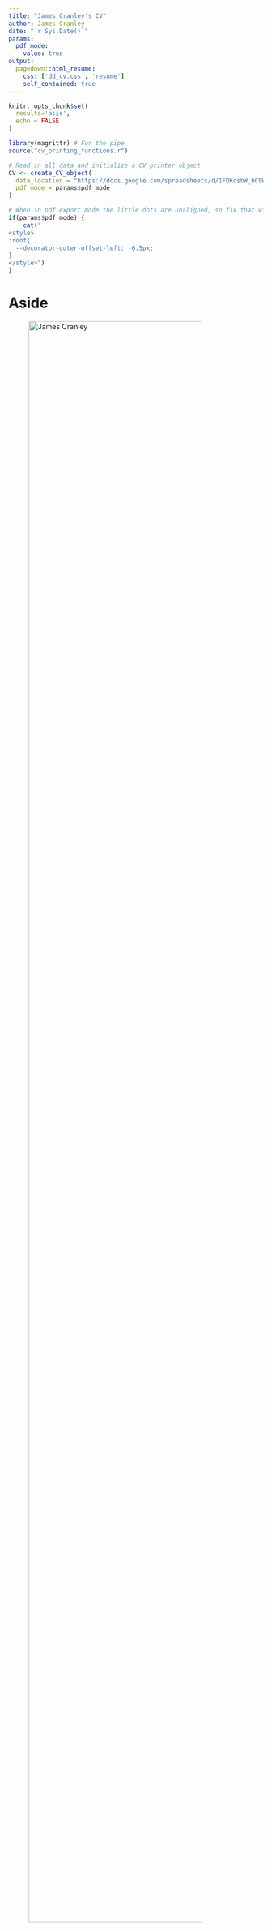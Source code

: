 ```yaml
---
title: "James Cranley's CV"
author: James Cranley
date: "`r Sys.Date()`"
params:
  pdf_mode:
    value: true
output:
  pagedown::html_resume:
    css: ['dd_cv.css', 'resume']
    self_contained: true
---
```


```r
knitr::opts_chunk$set(
  results='asis', 
  echo = FALSE
)

library(magrittr) # For the pipe
source("cv_printing_functions.r")

# Read in all data and initialize a CV printer object
CV <- create_CV_object(
  data_location = "https://docs.google.com/spreadsheets/d/1FDKosbW_bC9WvQKVsqhHbHmzXRIXS0sBUvE8cBBl2Ww/edit#gid=917338460",  
  pdf_mode = params$pdf_mode
)

```


```r
# When in pdf export mode the little dots are unaligned, so fix that with some conditional CSS.
if(params$pdf_mode) {
    cat("
<style>
:root{
  --decorator-outer-offset-left: -6.5px;
}
</style>")
}
```


Aside
================================================================================

<!-- Swap image with your preferred logo -->
![James Cranley](https://media.licdn.com/dms/image/C4D03AQF5uR3sCF6-_Q/profile-displayphoto-shrink_400_400/0/1640197505934?e=1677715200&v=beta&t=xBfjClr73r7m--ZN2IvA7VNGfMVr_8wa8pc3dAelb4k){width=90%}


```r
if(params$pdf_mode){
  cat("View this CV online with links at [here](https://james-cranley.github.io/cv/cv.html)")
} else {
  cat("[<i class='fas fa-download'></i> Download a PDF of this CV](https://james-cranley.github.io/cv/cv.pdf)")
}
```

Contact {#contact}
--------------------------------------------------------------------------------

```r
CV %>% print_contact_info()
```


Disclaimer {#disclaimer}
--------------------------------------------------------------------------------


Last updated on `r Sys.Date()`.



Main
================================================================================

**James Cranley** {#title}
--------------------------------------------------------------------------------

```r
# Note the special double pipe so we modify the CV object in place
CV %<>% print_text_block("intro") 
```



Education {data-icon=graduation-cap data-concise=true}
--------------------------------------------------------------------------------

```r
CV %<>% print_section('education')
```



Research Experience {data-icon=laptop}
--------------------------------------------------------------------------------

```r
CV %<>% print_section('research_positions')
```



Clinical Experience {data-icon=hospital}
--------------------------------------------------------------------------------


```r
CV %<>% print_section('industry_positions')
```

<!-- These breaks just force a new page so section doesnt get cut off -->
<br>
<br>
<br>

Teaching Experience {data-icon=chalkboard-teacher}
--------------------------------------------------------------------------------


```r
CV %<>% print_section('teaching_positions')
```



#Selected Data Science Writing {data-icon=chart-line}
#--------------------------------------------------------------------------------

#::: aside
#```{r}
#CV %<>% print_text_block('data_science_writing_aside')
#```
#:::

#```{r}
#CV %<>% print_section('data_science_writings')
#```



#Selected Press (About)  {data-icon=newspaper}
#--------------------------------------------------------------------------------

#```{r}
#CV %<>% print_section('about_me_press')
#```


<br>
<br>


#Selected Press (By)  {data-icon=newspaper}
#--------------------------------------------------------------------------------
#
#```{r}
#CV %<>% print_section('by_me_press')
#```



Publications {data-icon=chart-line}
--------------------------------------------------------------------------------

```r
CV %<>% print_section('academic_articles')
```



```r
CV %<>% print_links()
```

